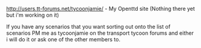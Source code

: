 {{en/Archive/Community/Users/Userbox Scenarios Team}}

http://users.tt-forums.net/tycoonjamie/ - My Openttd site (Nothing there yet but i'm working on it)

If you have any scenarios that you want sorting out onto the list of scenarios PM me as tycoonjamie on the transport tycoon forums and either i will do it or ask one of the other members to.
